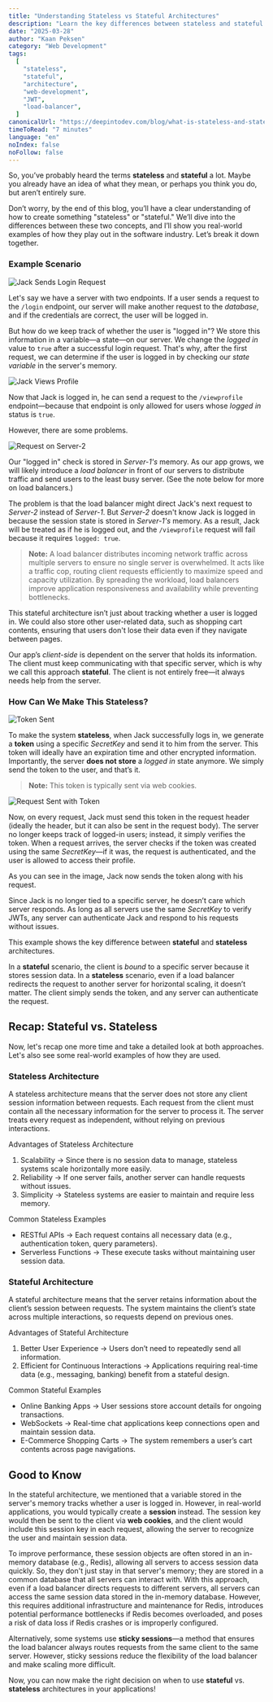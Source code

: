 ```yaml
---
title: "Understanding Stateless vs Stateful Architectures"
description: "Learn the key differences between stateless and stateful architectures, how to create something stateless or stateful, and explore real-world examples with visuals to make the concepts clearer."
date: "2025-03-28"
author: "Kaan Peksen"
category: "Web Development"
tags:
  [
    "stateless",
    "stateful",
    "architecture",
    "web-development",
    "JWT",
    "load-balancer",
  ]
canonicalUrl: "https://deepintodev.com/blog/what-is-stateless-and-stateful"
timeToRead: "7 minutes"
language: "en"
noIndex: false
noFollow: false
---
```


So, you’ve probably heard the terms **stateless** and **stateful** a lot. Maybe you already have an idea of what they mean, or perhaps you think you do, but aren’t entirely sure.

Don’t worry, by the end of this blog, you’ll have a clear understanding of how to create something "stateless" or "stateful." We’ll dive into the differences between these two concepts, and I’ll show you real-world examples of how they play out in the software industry. Let’s break it down together.

### Example Scenario

![Jack Sends Login Request](/JackLogins.png)

Let's say we have a server with two endpoints. If a user sends a request to the `/login` endpoint, our server will make another request to the _database_, and if the credentials are correct, the user will be logged in.

But how do we keep track of whether the user is "logged in"? We store this information in a variable—a state—on our server. We change the _logged in_ value to `true` after a successful login request. That's why, after the first request, we can determine if the user is logged in by checking our _state variable_ in the server's memory.

![Jack Views Profile](/jackviewsprofile.png)

Now that Jack is logged in, he can send a request to the `/viewprofile` endpoint—because that endpoint is only allowed for users whose _logged in_ status is `true`.

However, there are some problems.

![Request on Server-2](/RequestsToOtherServer.png)

Our "logged in" check is stored in _Server-1's_ memory. As our app grows, we will likely introduce a _load balancer_ in front of our servers to distribute traffic and send users to the least busy server. (See the note below for more on load balancers.)

The problem is that the load balancer might direct Jack's next request to _Server-2_ instead of _Server-1_. But _Server-2_ doesn't know Jack is logged in because the session state is stored in _Server-1's_ memory. As a result, Jack will be treated as if he is logged out, and the `/viewprofile` request will fail because it requires `logged: true`.

> **Note:** A load balancer distributes incoming network traffic across multiple servers to ensure no single server is overwhelmed. It acts like a traffic cop, routing client requests efficiently to maximize speed and capacity utilization. By spreading the workload, load balancers improve application responsiveness and availability while preventing bottlenecks.

This stateful architecture isn’t just about tracking whether a user is logged in. We could also store other user-related data, such as shopping cart contents, ensuring that users don't lose their data even if they navigate between pages.

Our app’s _client-side_ is dependent on the server that holds its information. The client must keep communicating with that specific server, which is why we call this approach **stateful**. The client is not entirely free—it always needs help from the server.

### How Can We Make This Stateless?

![Token Sent](/token.png)

To make the system **stateless**, when Jack successfully logs in, we generate a **token** using a specific _SecretKey_ and send it to him from the server. This token will ideally have an expiration time and other encrypted information. Importantly, the server **does not store** a _logged in_ state anymore. We simply send the token to the user, and that’s it.

> **Note:** This token is typically sent via web cookies.

![Request Sent with Token](/reqwithtoken.png)

Now, on every request, Jack must send this token in the request header (ideally the header, but it can also be sent in the request body). The server no longer keeps track of logged-in users; instead, it simply verifies the token. When a request arrives, the server checks if the token was created using the same _SecretKey_—if it was, the request is authenticated, and the user is allowed to access their profile.

As you can see in the image, Jack now sends the token along with his request.

Since Jack is no longer tied to a specific server, he doesn’t care which server responds. As long as all servers use the same _SecretKey_ to verify JWTs, any server can authenticate Jack and respond to his requests without issues.

This example shows the key difference between **stateful** and **stateless** architectures.

In a **stateful** scenario, the client is _bound_ to a specific server because it stores session data.
In a **stateless** scenario, even if a load balancer redirects the request to another server for horizontal scaling, it doesn’t matter. The client simply sends the token, and any server can authenticate the request.

## Recap: Stateful vs. Stateless

Now, let's recap one more time and take a detailed look at both approaches. Let's also see some real-world examples of how they are used.

### **Stateless Architecture**

A stateless architecture means that the server does not store any client session information between requests. Each request from the client must contain all the necessary information for the server to process it. The server treats every request as independent, without relying on previous interactions.

Advantages of Stateless Architecture

1. Scalability → Since there is no session data to manage, stateless systems scale horizontally more easily.
2. Reliability → If one server fails, another server can handle requests without issues.
3. Simplicity → Stateless systems are easier to maintain and require less memory.

Common Stateless Examples

- RESTful APIs → Each request contains all necessary data (e.g., authentication token, query parameters).
- Serverless Functions → These execute tasks without maintaining user session data.

### **Stateful Architecture**

A stateful architecture means that the server retains information about the client’s session between requests. The system maintains the client’s state across multiple interactions, so requests depend on previous ones.

Advantages of Stateful Architecture

1. Better User Experience → Users don’t need to repeatedly send all information.
2. Efficient for Continuous Interactions → Applications requiring real-time data (e.g., messaging, banking) benefit from a stateful design.

Common Stateful Examples

- Online Banking Apps → User sessions store account details for ongoing transactions.
- WebSockets → Real-time chat applications keep connections open and maintain session data.
- E-Commerce Shopping Carts → The system remembers a user’s cart contents across page navigations.

## Good to Know

In the stateful architecture, we mentioned that a variable stored in the server's memory tracks whether a user is logged in. However, in real-world applications, you would typically create a **session** instead. The session key would then be sent to the client via **web cookies**, and the client would include this session key in each request, allowing the server to recognize the user and maintain session data.

To improve performance, these session objects are often stored in an in-memory database (e.g., Redis), allowing all servers to access session data quickly. So, they don't just stay in that server's memory; they are stored in a common database that all servers can interact with.
With this approach, even if a load balancer directs requests to different servers, all servers can access the same session data stored in the in-memory database. However, this requires additional infrastructure and maintenance for Redis, introduces potential performance bottlenecks if Redis becomes overloaded, and poses a risk of data loss if Redis crashes or is improperly configured.

Alternatively, some systems use **sticky sessions**—a method that ensures the load balancer always routes requests from the same client to the same server. However, sticky sessions reduce the flexibility of the load balancer and make scaling more difficult.

Now, you can now make the right decision on when to use **stateful** vs. **stateless** architectures in your applications!
